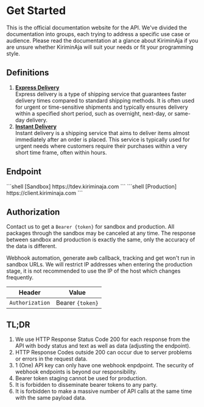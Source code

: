 
# Get Started

This is the official documentation website for the API. We've divided the documentation into groups, each trying to address a specific use case or audience.
Please read the documentation at a glance about KiriminAja if you are unsure whether KiriminAja will suit your needs or fit your programming style.

## Definitions
1. **[Express Delivery](/docs/category/express-delivery)** <br/>
    Express delivery is a type of shipping service that guarantees faster delivery times compared to standard shipping methods. It is often used for urgent or time-sensitive shipments and typically ensures delivery within a specified short period, such as overnight, next-day, or same-day delivery.
2. **[Instant Delivery](/docs/category/instant-delivery)** <br/>
    Instant delivery is a shipping service that aims to deliver items almost immediately after an order is placed. This service is typically used for urgent needs where customers require their purchases within a very short time frame, often within hours.

## Endpoint

<Tabs>
  <TabItem value="apple" label="Sandbox" default>
```shell [Sandbox]
https://tdev.kiriminaja.com
```
  </TabItem>
  <TabItem value="orange" label="Production (Live)">
```shell [Production]
https://client.kiriminaja.com
```
  </TabItem>
</Tabs>

## Authorization
Contact us to get a ``Bearer {token}`` for sandbox and production. All packages through the sandbox may be canceled at any time. The response between sandbox and production is exactly the same, only the accuracy of the data is different.

Webhook automation, generate awb callback, tracking and get won't run in sandbox URLs. We will restrict IP addresses when entering the production stage, it is not recommended to use the IP of the host which changes frequently.

| Header            | Value            |
|-------------------|------------------|
| ``Authorization`` | Bearer `{token}` |

## TL;DR
1. We use HTTP Response Status Code 200 for each response from the API with body status and text as well as data (adjusting the endpoint).
2. HTTP Response Codes outside 200 can occur due to server problems or errors in the request data.
3. 1 (One) API key can only have one webhook enpdpoint. The security of webhook endpoints is beyond our responsibility.
4. Bearer token staging cannot be used for production.
5. It is forbidden to disseminate bearer tokens to any party.
6. It is forbidden to make a massive number of API calls at the same time with the same payload data.
